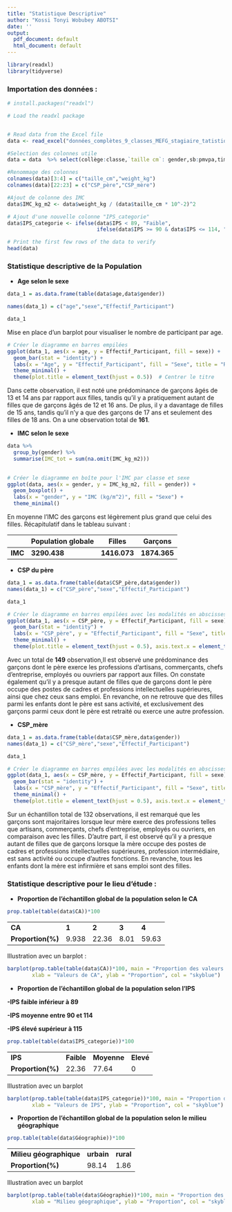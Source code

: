 ```yaml
---
title: "Statistique Descriptive"
author: "Kossi Tonyi Wobubey ABOTSI"
date: ''
output:
  pdf_document: default
  html_document: default
---
```


```r
library(readxl)
library(tidyverse)
```

### Importation des données :

```r
# install.packages("readxl")

# Load the readxl package


# Read data from the Excel file
data <- read_excel("données_complètes_9_classes_MEFG_stagiaire_tatistique.xlsx")

#Selection des colonnes utile
data = data  %>% select(collège:classe,`taille cm`: gender,sb:pmvpa,time,CA:`CSP mère`)

#Renommage des colonnes
colnames(data)[3:4] = c("taille_cm","weight_kg")
colnames(data)[22:23] = c("CSP_père","CSP_mère")

#Ajout de colonne des IMC
data$IMC_kg_m2 <- data$weight_kg / (data$taille_cm * 10^-2)^2

# Ajout d'une nouvelle colonne "IPS_categorie"
data$IPS_categorie <- ifelse(data$IPS < 89, "Faible", 
                             ifelse(data$IPS >= 90 & data$IPS <= 114, "Moyenne", "Élevée"))

# Print the first few rows of the data to verify
head(data)
```

### **Statistique descriptive de la Population**

-   **Age selon le sexe**

```r
data_1 = as.data.frame(table(data$age,data$gender))

names(data_1) = c("age","sexe","Effectif_Participant")

data_1
```

Mise en place d'un barplot pour visualiser le nombre de participant par age.

```r
# Créer le diagramme en barres empilées
ggplot(data_1, aes(x = age, y = Effectif_Participant, fill = sexe)) +
  geom_bar(stat = "identity") +
  labs(x = "Age", y = "Effectif_Participant", fill = "Sexe", title = "Répartition de la Quantité de Participants par classe et sexe") +
  theme_minimal() +
  theme(plot.title = element_text(hjust = 0.5))  # Centrer le titre
```

Dans cette observation, il est noté une prédominance de garçons âgés de 13 et 14 ans par rapport aux filles, tandis qu'il y a pratiquement autant de filles que de garçons âgés de 12 et 16 ans. De plus, il y a davantage de filles de 15 ans, tandis qu'il n'y a que des garçons de 17 ans et seulement des filles de 18 ans. On a une observation total de **161**.

-   **IMC selon le sexe**

```r
data %>%
  group_by(gender) %>%
  summarise(IMC_tot = sum(na.omit(IMC_kg_m2)))
  
```

```r
# Créer le diagramme en boîte pour l'IMC par classe et sexe
ggplot(data, aes(x = gender, y = IMC_kg_m2, fill = gender)) +
  geom_boxplot() +
  labs(x = "gender", y = "IMC (kg/m^2)", fill = "Sexe") +
  theme_minimal()
```

En moyenne l'IMC des garçons est légèrement plus grand que celui des filles. Récapitulatif dans le tableau suivant :

|         | Population globale | Filles       | Garçons      |
|---------|--------------------|--------------|--------------|
| **IMC** | **3290.438**       | **1416.073** | **1874.365** |

-   **CSP du père**

```r
data_1 = as.data.frame(table(data$CSP_père,data$gender))
names(data_1) = c("CSP_père","sexe","Effectif_Participant")

data_1
```

```r
# Créer le diagramme en barres empilées avec les modalités en abscisses affichées verticalement
ggplot(data_1, aes(x = CSP_père, y = Effectif_Participant, fill = sexe)) +
  geom_bar(stat = "identity") +
  labs(x = "CSP_père", y = "Effectif_Participant", fill = "Sexe", title = "Répartition de la Quantité de Participants par CSP_père et sexe") +
  theme_minimal() +
  theme(plot.title = element_text(hjust = 0.5), axis.text.x = element_text(angle = 90, vjust = 0.5, hjust = 1))  # Modifier l'angle des modalités sur l'axe x

```

Avec un total de **149** observation,Il est observé une prédominance des garçons dont le père exerce les professions d'artisans, commerçants, chefs d'entreprise, employés ou ouvriers par rapport aux filles. On constate également qu'il y a presque autant de filles que de garçons dont le père occupe des postes de cadres et professions intellectuelles supérieures, ainsi que chez ceux sans emploi. En revanche, on ne retrouve que des filles parmi les enfants dont le père est sans activité, et exclusivement des garçons parmi ceux dont le père est retraité ou exerce une autre profession.

-   **CSP_mère**

```r
data_1 = as.data.frame(table(data$CSP_mère,data$gender))
names(data_1) = c("CSP_mère","sexe","Effectif_Participant")

data_1
```

```r
# Créer le diagramme en barres empilées avec les modalités en abscisses affichées verticalement
ggplot(data_1, aes(x = CSP_mère, y = Effectif_Participant, fill = sexe)) +
  geom_bar(stat = "identity") +
  labs(x = "CSP_mère", y = "Effectif_Participant", fill = "Sexe", title = "Répartition de la Quantité de Participants par CSP_mère et sexe") +
  theme_minimal() +
  theme(plot.title = element_text(hjust = 0.5), axis.text.x = element_text(angle = 90, vjust = 0.5, hjust = 1))  # Modifier l'angle des modalités sur l'axe x
```

Sur un échantillon total de 132 observations, il est remarqué que les garçons sont majoritaires lorsque leur mère exerce des professions telles que artisans, commerçants, chefs d'entreprise, employés ou ouvriers, en comparaison avec les filles. D'autre part, il est observé qu'il y a presque autant de filles que de garçons lorsque la mère occupe des postes de cadres et professions intellectuelles supérieures, profession intermédiaire, est sans activité ou occupe d'autres fonctions. En revanche, tous les enfants dont la mère est infirmière et sans emploi sont des filles.

### Statistique descriptive pour le lieu d'étude : 

-   **Proportion de l'échantillon global de la population selon le CA**

```r
prop.table(table(data$CA))*100
```

|                   |       |       |       |       |
|-------------------|-------|-------|-------|-------|
| **CA**            | **1** | **2** | **3** | **4** |
| **Proportion(%)** | 9.938 | 22.36 | 8.01  | 59.63 |

Illustration avec un barplot :

```r
barplot(prop.table(table(data$CA))*100, main = "Proportion des valeurs dans la colonne CA", 
        xlab = "Valeurs de CA", ylab = "Proportion", col = "skyblue")
```

-   **Proportion de l'échantillon global de la population selon l'IPS**

**-IPS faible inférieur à 89**

**-IPS moyenne entre 90 et 114**

**-IPS élevé supérieur à 115**

```r
prop.table(table(data$IPS_categorie))*100
```

|                   |            |             |           |
|-------------------|------------|-------------|-----------|
| **IPS**           | **Faible** | **Moyenne** | **Elevé** |
| **Proportion(%)** | 22.36      | 77.64       | 0         |

Illustration avec un barplot

```r
barplot(prop.table(table(data$IPS_categorie))*100, main = "Proportion des valeurs dans la colonne IPS", 
        xlab = "Valeurs de IPS", ylab = "Proportion", col = "skyblue")
```

-   **Proportion de l'échantillon global de la population selon le milieu géographique**

```r
prop.table(table(data$Géographie))*100
```

|                         |            |           |
|-------------------------|------------|-----------|
| **Milieu géographique** | **urbain** | **rural** |
| **Proportion(%)**       | 98.14      | 1.86      |

Illustration avec un barplot

```r
barplot(prop.table(table(data$Géographie))*100, main = "Proportion des valeurs dans la colonne Géographie", 
        xlab = "Milieu géographique", ylab = "Proportion", col = "skyblue")
```
